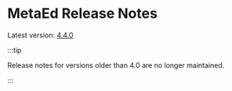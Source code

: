 
# MetaEd Release Notes

Latest version: [4.4.0](./4.4.0.md)

:::tip

Release notes for versions older than 4.0 are no longer maintained.

:::

<DocCardList />
